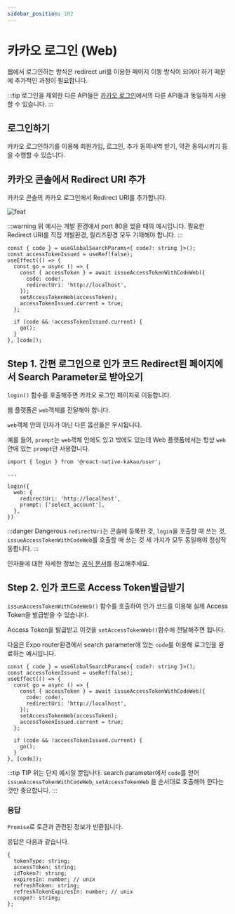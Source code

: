```yaml
---
sidebar_position: 102
---
```


# 카카오 로그인 (Web)

웹에서 로그인하는 방식은 redirect uri를 이용한 페이지 이동 방식이 되어야 하기 때문에 추가적인 과정이 필요합니다.

:::tip
로그인을 제외한 다른 API들은 [카카오 로그인](/docs/user/login)에서의 다른 API들과 동일하게 사용할 수 있습니다.
:::

## 로그인하기

카카오 로그인하기를 이용해 회원가입, 로그인, 추가 동의내역 받기, 약관 동의시키기 등을 수행할 수 있습니다.

## 카카오 콘솔에서 Redirect URI 추가

카카오 콘솔의 카카오 로그인에서 Redirect URI를 추가합니다.

![feat](https://raw.githubusercontent.com/mym0404/image-archive/master/202405030144548.webp)

:::warning
위 예시는 개발 환경에서 port 80을 썼을 때의 예시입니다. 필요한 Redirect URI를 직접 개발환경, 릴리즈환경 모두 기재해야 합니다.
:::

```tsx
const { code } = useGlobalSearchParams<{ code?: string }>();
const accessTokenIssued = useRef(false);
useEffect(() => {
  const go = async () => {
    const { accessToken } = await issueAccessTokenWithCodeWeb({
      code: code!,
      redirectUri: 'http://localhost',
    });
    setAccessTokenWeb(accessToken);
    accessTokenIssued.current = true;
  };

  if (code && !accessTokenIssued.current) {
    go();
  }
}, [code]);
```

## Step 1. 간편 로그인으로 인가 코드 Redirect된 페이지에서 Search Parameter로 받아오기

`login()` 함수를 호출해주면 카카오 로그인 페이지로 이동합니다.

웹 플랫폼은 `web`객체를 전달해야 합니다.

`web`객체 안의 인자가 아닌 다른 옵션들은 무시됩니다.

예를 들어, `prompt`는 `web`객체 안에도 있고 밖에도 있는데 Web 플랫폼에서는 항상 `web`안에 있는 `prompt`만 사용합니다.

```tsx
import { login } from '@react-native-kakao/user';

...

login({
  web: {
    redirectUri: 'http://localhost',
    prompt: ['select_account'],
  },
})
```

:::danger Dangerous
`redirectUri`는 콘솔에 등록한 것, `login`을 호출할 때 쓰는 것, `issueAccessTokenWithCodeWeb`를 호출할 때 쓰는 것 세 가지가 모두
동일해야 정상작동합니다.
:::

인자들에 대한 자세한 정보는 [공식 문서](https://developers.kakao.com/docs/latest/ko/kakaologin/js#login)를 참고해주세요.

## Step 2. 인가 코드로 Access Token발급받기

`issueAccessTokenWithCodeWeb()` 함수를 호출하여 인가 코드를 이용해 실제 Access Token을 발급받을 수 있습니다.

Access Token을 발급받고 이것을 `setAccessTokenWeb()`함수에 전달해주면 됩니다.

다음은 Expo router환경에서 search parameter에 있는 `code`를 이용해 로그인을 완료하는 예시입니다.

```tsx
const { code } = useGlobalSearchParams<{ code?: string }>();
const accessTokenIssued = useRef(false);
useEffect(() => {
  const go = async () => {
    const { accessToken } = await issueAccessTokenWithCodeWeb({
      code: code!,
      redirectUri: 'http://localhost',
    });
    setAccessTokenWeb(accessToken);
    accessTokenIssued.current = true;
  };

  if (code && !accessTokenIssued.current) {
    go();
  }
}, [code]);
```

:::tip TIP
위는 단지 예시일 뿐입니다. search parameter에서 `code`를 얻어 `issueAccessTokenWithCodeWeb`, `setAccessTokenWeb`
을 순서대로 호출해야 한다는 것만 중요합니다.
:::

### 응답

`Promise`로 토큰과 관련된 정보가 반환됩니다.

응답은 다음과 같습니다.

```tsx
{
  tokenType: string;
  accessToken: string;
  idToken?: string;
  expiresIn: number; // unix
  refreshToken: string;
  refreshTokenExpiresIn: number; // unix
  scope?: string;
};
```
